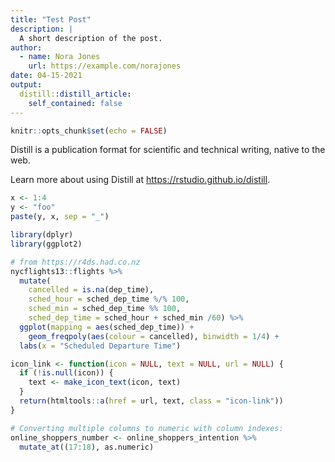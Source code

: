 ```yaml
---
title: "Test Post"
description: |
  A short description of the post.
author:
  - name: Nora Jones
    url: https://example.com/norajones
date: 04-15-2021
output:
  distill::distill_article:
    self_contained: false
---
```



```r
knitr::opts_chunk$set(echo = FALSE)
```

Distill is a publication format for scientific and technical writing, native to the web.

Learn more about using Distill at <https://rstudio.github.io/distill>.

```r
x <- 1:4
y <- "foo"
paste(y, x, sep = "_")
```

```r
library(dplyr)
library(ggplot2)

# from https://r4ds.had.co.nz
nycflights13::flights %>%
  mutate(
    cancelled = is.na(dep_time),
    sched_hour = sched_dep_time %/% 100,
    sched_min = sched_dep_time %% 100,
    sched_dep_time = sched_hour + sched_min /60) %>%
  ggplot(mapping = aes(sched_dep_time)) +
    geom_freqpoly(aes(colour = cancelled), binwidth = 1/4) +
  labs(x = "Scheduled Departure Time")
```

```r
icon_link <- function(icon = NULL, text = NULL, url = NULL) {
  if (!is.null(icon)) {
    text <- make_icon_text(icon, text)
  }
  return(htmltools::a(href = url, text, class = "icon-link"))
}
```

```r
# Converting multiple columns to numeric with column indexes:
online_shoppers_number <- online_shoppers_intention %>%
  mutate_at((17:18), as.numeric)
```

